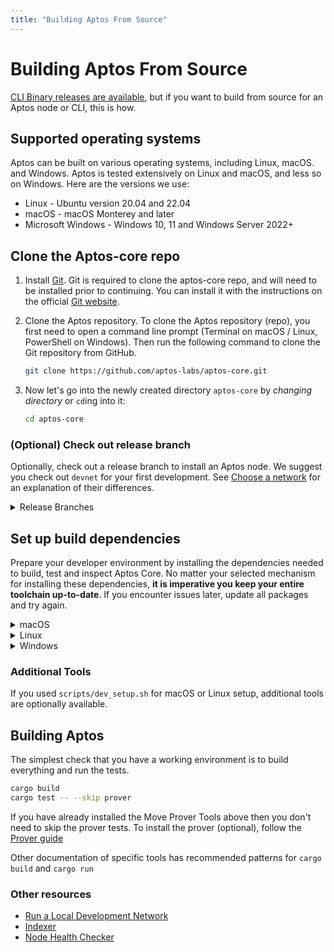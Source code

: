 ```yaml
---
title: "Building Aptos From Source"
---
```



# Building Aptos From Source

[CLI Binary releases are available](../../build/cli/install-cli.mdx), but if you
want to build from source for an Aptos node or CLI, this is how.

## Supported operating systems

Aptos can be built on various operating systems, including Linux, macOS. and
Windows. Aptos is tested extensively on Linux and macOS, and less so on Windows.
Here are the versions we use:

- Linux - Ubuntu version 20.04 and 22.04
- macOS - macOS Monterey and later
- Microsoft Windows - Windows 10, 11 and Windows Server 2022+

## Clone the Aptos-core repo

1. Install [Git](https://git-scm.com/book/en/v2/Getting-Started-Installing-Git).
Git is required to clone the aptos-core repo, and will need to be installed
prior to continuing. You can install it with the instructions on the official
[Git website](https://git-scm.com/book/en/v2/Getting-Started-Installing-Git).

2. Clone the Aptos repository. To clone the Aptos repository (repo), you first
need to open a command line prompt (Terminal on macOS / Linux, PowerShell on
Windows). Then run the following command to clone the Git repository from GitHub.

   ```bash filename="Terminal"
   git clone https://github.com/aptos-labs/aptos-core.git
   ```

3. Now let's go into the newly created directory `aptos-core` by _changing directory_ or `cd`ing into it:
   ```bash filename="Terminal"
   cd aptos-core
   ```

### (Optional) Check out release branch

Optionally, check out a release branch to install an Aptos node.
We suggest you check out `devnet` for your first development.
See [Choose a network](../../build/advanced-guides/system-integrators-guide.mdx) for an
explanation of their differences.

<details>
<summary>Release Branches</summary>
<Tabs items={["Devnet", "Testnet", "Mainnet"]}>
  <Tabs.Tab>
    ```bash filename="Terminal"
    git checkout --track origin/devnet
    ```
  </Tabs.Tab>
  <Tabs.Tab>
    ```bash filename="Terminal"
    git checkout --track origin/testnet
    ```
  </Tabs.Tab>
  <Tabs.Tab>
    ```bash filename="Terminal"
    git checkout --track origin/mainnet
    ```
  </Tabs.Tab>
</Tabs>
</details>

## Set up build dependencies

Prepare your developer environment by installing the dependencies needed to build, test and inspect Aptos Core.
No matter your selected mechanism for installing these dependencies, **it is imperative you keep your entire toolchain up-to-date**.
If you encounter issues later, update all packages and try again.

<details>
<summary>macOS</summary>

**> Using the automated script**

1. Ensure you have `brew` package manager installed: https://brew.sh/
2. Run the dev setup script to prepare your environment:
  ```bash filename="Terminal"
  ./scripts/dev_setup.sh
  ```
3. Update your current shell environment:
  ```bash filename="Terminal"
  source ~/.cargo/env
  ```

<Callout type="info">
You can see the available options for the script by running
  ```bash filename="Terminal"
  ./scripts/dev_setup.sh --help
  ```
</Callout>

**> Manual installation of dependencies**

If the script above doesn't work for you, you can install these manually, but it's **not recommended**.

1. [Rust](https://www.rust-lang.org/tools/install)
2. [CMake](https://cmake.org/download/)
3. [LLVM](https://releases.llvm.org/)
4. [LLD](https://lld.llvm.org/)

</details>

<details>
<summary>Linux</summary>

**> Using the automated script**

1. Run the dev setup script to prepare your environment:
  ```bash filename="Terminal"
  ./scripts/dev_setup.sh
  ```
2. Update your current shell environment:
  ```bash filename="Terminal"
  source ~/.cargo/env
  ```

<Callout type="info">
You can see the available options for the script by running
  ```bash filename="Terminal"
  ./scripts/dev_setup.sh --help
  ```
</Callout>

**> Manual installation of dependencies**

If the script above does not work for you, you can install these manually, but it is **not recommended**:

1. [Rust](https://www.rust-lang.org/tools/install).
2. [CMake](https://cmake.org/download/).
3. [LLVM](https://releases.llvm.org/).
4. [libssl-dev](https://packages.ubuntu.com/jammy/libssl-dev) and [libclang-dev](https://packages.ubuntu.com/jammy/libclang-dev)

</details>

<details>
<summary>Windows</summary>

**> Using the automated script**

1. Open a PowerShell terminal as an administrator.
2. Run the dev setup script to prepare your environment:
  ```powershell filename="Terminal"
  PowerShell -ExecutionPolicy Bypass -File ./scripts/windows_dev_setup.ps1
  ```
3. Open a new PowerShell terminal after installing all dependencies

**> Manual installation of dependencies**

1. Install [Rust](https://www.rust-lang.org/tools/install).
2. Install [LLVM](https://releases.llvm.org/). Visit their GitHub repository for the [latest prebuilt release](https://github.com/llvm/llvm-project/releases/tag/llvmorg-15.0.7).
3. Install [Microsoft Visual Studio Build Tools for Windows](https://visualstudio.microsoft.com/downloads/#build-tools-for-visual-studio-2022). During setup, select "Desktop development with C++" and three additional options: MSVC C++ build tools, Windows 10/11 SDK, and C++ CMake tools for Windows.
4. If on Windows ARM, install [Visual Studio](https://visualstudio.microsoft.com/vs).
5. If not already installed during Visual Studio/Build Tools installation, install [CMake](https://cmake.org/download/).
6. Open a new PowerShell terminal after installing all dependencies

</details>

### Additional Tools

If you used `scripts/dev_setup.sh` for macOS or Linux setup, additional tools are optionally available.

## Building Aptos

The simplest check that you have a working environment is to build everything and run the tests.

```bash filename="Terminal"
cargo build
cargo test -- --skip prover
```

If you have already installed the Move Prover Tools above then you don't need to
skip the prover tests.  To install the prover (optional), follow the [Prover guide](../../build/smart-contracts/learn-move/prover.mdx)

Other documentation of specific tools has recommended patterns for `cargo build` and `cargo run`

### Other resources

- [Run a Local Development Network](localnet/local-development-network.mdx)
- [Indexer](../../build/indexer.mdx)
- [Node Health Checker](measure/node-health-checker.mdx)
